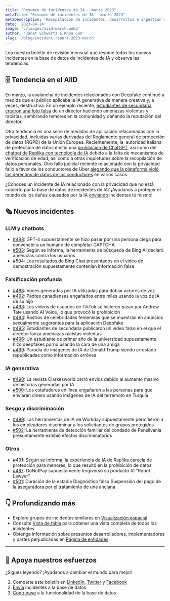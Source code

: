 ```yaml
---
title: "Resumen de incidentes de IA - marzo 2023"
metaTitle: "Resumen de incidentes de IA - marzo 2023"
metaDescription: 'Recopilación de incidentes, desarrollos e ingestión de IA en marzo de 2023, que proporciona un resumen digerible de los últimos incidentes e informes de AIID.'
date: '2023-04-14'
image: './images/aiid-march.webp'
author: 'Janet Schwartz & Khoa Lam'
slug: '/blog/incident-report-2023-march'
---
```


Lea nuestro boletín de revisión mensual que resume todos los nuevos incidentes en la base de datos de incidentes de IA y observa las tendencias.

## 🗄 Tendencia en el AIID

En marzo, la avalancha de incidentes relacionados con Deepfake continuó a medida que el público aplicaba la IA generativa de manera creativa y, a veces, destructiva. En un ejemplo reciente, [estudiantes de secundaria crearon una foto falsa](/cite/495) de un director haciendo amenazas violentas y racistas, sembrando temores en la comunidad y dañando la reputación del director.

Otra tendencia es una serie de medidas de aplicación relacionadas con la privacidad, incluidas varias derivadas del Reglamento general de protección de datos (RGPD) de la Unión Europea. Recientemente, la  autoridad italiana de protección de datos emitió una [prohibición de ChatGPT](/cite/513/), así como del [chatbot de Replika con tecnología de IA](/cite/491) debido a la falta de mecanismos de verificación de edad, así como a otras inquietudes sobre la recopilación de datos personales. Otro fallo judicial reciente relacionado con la privacidad falló a favor de los conductores de Uber [alegando que la plataforma violó los derechos de datos de los conductores](/cite/354/%23r2903) en varios casos.

¿Conoces un incidente de IA relacionado con la privacidad que no está cubierto por la base de datos de incidentes de IA? ¡Ayúdanos a proteger el mundo de los daños causados por la IA [enviando](/apps/submit) incidentes tú mismo!

## 🗞️ Nuevos incidentes

### LLM y chatbots

- [#498](/cite/498): GPT-4 supuestamente se hizo pasar por una persona ciega para convencer a un humano de completar CAPTCHA
- [#503](/cite/503): Según se informa, la herramienta de búsqueda de Bing AI declaró amenazas contra los usuarios
- [#504](/cite/504): Los resultados de Bing Chat presentados en el video de demostración supuestamente contenían información falsa

### Falsificación profunda

- [#488](/cite/488): Voces generadas por IA utilizadas para doblar actores de voz
- [#492](/cite/492): Padres canadienses engañados entre miles usando la voz de IA de su hijo
- [#493](/cite/493): Los videos de usuarios de TikTok se hicieron pasar por Andrew Tate usando AI Voice, lo que provocó la prohibición
- [#494](/cite/494): Rostros de celebridades femeninas que se muestran en anuncios sexualmente sugerentes para la aplicación Deepfake
- [#495](/cite/495): Estudiantes de secundaria publicaron un video falso en el que el director lanza amenazas racistas violentas
- [#496](/cite/496): Un estudiante de primer año de la universidad supuestamente hizo deepfakes porno usando la cara de una amiga
- [#499](/cite/499): Parodia de imágenes de IA de Donald Trump siendo arrestado republicadas como información errónea

### IA generativa

- [#490](/cite/490): La revista Clarkesworld cerró envíos debido al aumento masivo de historias generadas por IA
- [#500](/cite/500): Los estafadores en línea engañaron a las personas para que enviaran dinero usando imágenes de IA del terremoto en Turquía

### Sesgo y discriminación

- [#489](/cite/489): Las herramientas de IA de Workday supuestamente permitieron a los empleadores discriminar a los solicitantes de grupos protegidos
- [#502](/cite/502): La herramienta de detección familiar del condado de Pensilvania presuntamente exhibió efectos discriminatorios

### Otros

- [#491](/cite/491): Según se informa, la experiencia de IA de Replika carecía de protección para menores, lo que resultó en la prohibición de datos
- [#497](/cite/497): DoNotPay supuestamente tergiversó su producto AI "Robot Lawyer"
- [#501](/cite/501): Duración de la estadía Diagnóstico falso Suspensión del pago de la aseguradora por el tratamiento de una anciana

## 👇 Profundizando más

- Explore grupos de incidentes similares en [Visualización espacial](/summaries/spatial)
- Consulte [Vista de tabla](/apps/incidents) para obtener una vista completa de todos los incidentes
- Obtenga información sobre presuntos desarrolladores, implementadores y partes perjudicadas en [Página de entidades](/entidades)

* * *

## 🦾 Apoya nuestros esfuerzos

¿Sigues leyendo? ¡Ayúdanos a cambiar el mundo para mejor!

1. Comparte este boletín en [LinkedIn](https://www.linkedin.com/company/responsible-ai-collaborative), [Twitter](https://twitter.com/IncidentsDB) y [Facebook](https://www.facebook.com/IncidentsDB)
2. [Envía](/apps/submit) incidentes a la base de datos
3. [Contribuye](https://github.com/responsible-ai-collaborative/aiid) a la funcionalidad de la base de datos
